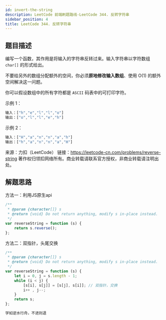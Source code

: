 ```yaml
---
id: invert-the-string
description: LeetCode 前端刷题路线-LeetCode 344. 反转字符串
sidebar_position: 4
title: LeetCode 344. 反转字符串
---
```


## 题目描述

编写一个函数，其作用是将输入的字符串反转过来。输入字符串以字符数组 `char[]` 的形式给出。

不要给另外的数组分配额外的空间，你必须**原地修改输入数组**、使用 O(1) 的额外空间解决这一问题。

你可以假设数组中的所有字符都是 `ASCII` 码表中的可打印字符。


示例 1：

```javascript
输入：["h","e","l","l","o"]
输出：["o","l","l","e","h"]
```

示例 2：

```javascript
输入：["H","a","n","n","a","h"]
输出：["h","a","n","n","a","H"]
```

来源：力扣（LeetCode）
链接：https://leetcode-cn.com/problems/reverse-string
著作权归领扣网络所有。商业转载请联系官方授权，非商业转载请注明出处。

## 解题思路

方法一：利用JS原生api

```javascript
/**
 * @param {character[]} s
 * @return {void} Do not return anything, modify s in-place instead.
 */
var reverseString = function (s) {
    return s.reverse();
};
```

方法二：双指针，头尾交换

```javascript
/**
 * @param {character[]} s
 * @return {void} Do not return anything, modify s in-place instead.
 */
var reverseString = function (s) {
    let i = 0, j = s.length - 1;
    while (i < j) {
        [s[i], s[j]] = [s[j], s[i]]; // 双指针，交换
        i++ , j--;
    }
    return s;
};
```


```javascript
学如逆水行舟，不进则退
```


